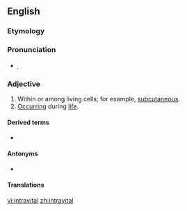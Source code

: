 ==English==

===Etymology===
{{prefix|intra|vital|lang=en}}

===Pronunciation===
* {{IPA|ɪntɹəvaɪtl|lang=en}}̩

===Adjective===
{{en-adj|-}}

# Within or among living cells; for example, [[subcutaneous]].
# [[occur|Occur]]ring during [[life]].

====Derived terms====
* {{l|en|intravital microscopy}}

====Antonyms====
* {{l|en|extravital}}

====Translations====
{{trans-top|withing or among living cells}}
{{trans-mid}}
{{trans-bottom}}

[[vi:intravital]]
[[zh:intravital]]